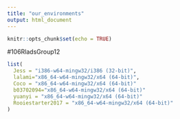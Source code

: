 ---
title: "our_environments"
output: html_document
---

```{r setup, include=FALSE}
knitr::opts_chunk$set(echo = TRUE)
```

#106RladsGroup12

```{r}



list(
  Jess = "i386-w64-mingw32/i386 (32-bit)",
  lalami="x86_64-w64-mingw32/x64 (64-bit)",
  Coco = "x86_64-w64-mingw32/x64 (64-bit)"
  b03702094="x86_64-w64-mingw32/x64 (64-bit)"
  yuanyi = "x86_64-w64-mingw32/x64 (64-bit)"
  Rooiestarter2017 = "x86_64-w64-mingw32/x64 (64-bit)"
)



```


